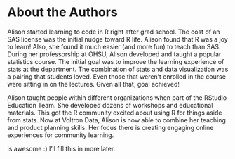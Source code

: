 # About the Authors {-}

:::{.alison}

Alison started learning to code in R right after grad school. The cost of an SAS license was the initial nudge toward R life. Alison found that R was a joy to learn! Also, she found it much easier (and more fun) to teach than SAS. During her professorship at OHSU, Alison developed and taught a popular statistics course. The initial goal was to improve the learning experience of stats at the department. The combination of stats and data visualization was a pairing that students loved. Even those that weren’t enrolled in the course were sitting in on the lectures. Given all that, goal achieved!

Alison taught people within different organizations when part of the RStudio Education Team. She developed dozens of workshops and educational materials. This got the R community excited about using R for things aside from stats. Now at Voltron Data, Alison is now able to combine her teaching and product planning skills. Her focus there is creating engaging online experiences for community learning.

:::

:::{.rich}

is awesome :) I'll fill this in more later.

:::
